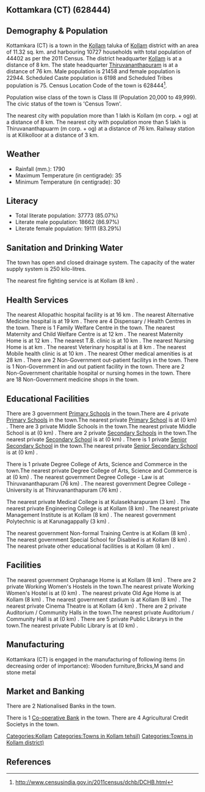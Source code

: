 {{Infobox settlement
| name=Kottamkara (CT)
| native_name=
| native_name_lang=
| other_name=
| nickname=
| settlement_type=Town
| image_skyline=
| image_alt=
| image_caption=
| pushpin_map=India Kerala
| pushpin_label_position=right
| pushpin_map_alt=
| pushpin_map_caption=Location in Kerala, India
| latd=
| latm=
| lats=
| latNS=
| longd=
| longm=
| longs=
| longEW=
| coordinates_display=inline,title
| subdivision_type=Country
| subdivision_name={{flag|India}}
| subdivision_type1=[[States and territories of India|State]]
| subdivision_name1=Kerala 
| subdivision_type2=[[List of districts of India|District]]
| subdivision_name2=Kollam
| subdivision_type3=Tahsil
| subdivision_name3=Kollam
| website=
| established_title=<!-- Established -->
| established_date=
| founder=
| named_for=
| government_type=
| governing_body=
| unit_pref=Metric
| area_footnotes=
| area_rank=
| area_total_km2=11.32
| elevation_footnotes=
| elevation_m=
| population_total=44402
| population_as_of=2011
| population_rank=
| population_density_km2=3922
| population_demonym=
| population_footnotes=
| demographics_type1=Languages=
| demographics1_title1=Official=
| demographics1_info1=[[Malayalam language|Malayalam]]
| timezone1=[[Indian Standard Time|IST]]
| utc_offset1==+5:30
| postal_code_type=[[Postal Index Number|PIN]]
| postal_code=
| area_code_type=Telephone code
| area_code=
| registration_plate=
| blank1_name_sec1=Nearest city
| blank1_info_sec1=[[Kollam (m corp. + og) ]]
| blank2_name_sec1=[[Human sex ratio|Sex ratio]]
| blank2_info_sec1=1069
| blank3_name_sec1=Literacy
| blank3_info_sec1=85.07%
| blank1_name_sec2=[[2011 Census of India|2011 census]] code
| blank1_info_sec2=628444
| footnotes=
}}

== Kottamkara (CT) (628444) ==

== Demography & Population ==

Kottamkara (CT) is a town in the [[Kollam]] taluka of [[Kollam]] district with an area of 11.32 sq. km. and harbouring 10727 households with total population of 44402 as per the 2011 Census. The district headquarter [[Kollam]] is at a distance of 8 km. The state headquarter [[Thiruvananthapuram]] is at a distance of 76 km. Male population is 21458 and female population is 22944. Scheduled Caste population is 6198 and Scheduled Tribes population is 75. Census Location Code of the town is 628444<ref>http://www.censusindia.gov.in/2011census/dchb/DCHB.html</ref>.

Population wise class of the town is Class III (Population 20,000 to 49,999).
The civic status of the town is 'Census Town'.

The nearest city with population more than 1 lakh is Kollam (m corp. + og)  at a distance of 8 km. The nearest city with population more than 5 lakh is Thiruvananthapuarm (m corp. + og) at a distance of 76 km. Railway station is at Kilikolloor at a distance of 3 km.


== Weather ==  
* Rainfall (mm.): 1790 
* Maximum Temperature (in centigrade): 35
* Minimum Temperature (in centigrade): 30


== Literacy ==  
* Total literate population: 37773 (85.07%)
* Literate male population: 18662 (86.97%)
* Literate female population: 19111 (83.29%)


== Sanitation and Drinking Water ==  
The town has open and closed drainage system.
The capacity of the water supply system is 250 kilo-litres.

The nearest fire fighting service is at Kollam (8 km) .


== Health Services ==
The nearest Allopathic hospital facility is at 16 km .
The nearest Alternative Medicine hospital is at 19 km .
There are 4 Dispensary / Health Centres in the town.
There is 1 Family Welfare Centre in the town.
The nearest Maternity and Child Welfare Centre is at 12 km .
The nearest Maternity Home is at 12 km .
The nearest T.B. clinic is at 10 km .
The nearest Nursing Home is at  km .
The nearest Veterinary hospital is at 8 km .
The nearest Mobile health clinic is at 10 km .
The nearest Other medical amenities is at 28 km .
There are 2 Non-Government out-patient facilitys in the town.
There is 1 Non-Government in and out patient facility in the town.
There are 2 Non-Government charitable hospital or nursing homes in the town.
There are 18 Non-Government medicine shops in the town.


== Educational Facilities ==
There are 3 government [[Primary School]]s in the town.There are 4 private [[Primary School]]s in the town.The nearest private [[Primary School]] is at  (0 km) .
There are 3 private Middle Schools in the town.The nearest private Middle School is at  (0 km) .
There are 2 private [[Secondary School]]s in the town.The nearest private [[Secondary School]] is at  (0 km) .
There is 1 private [[Senior Secondary School]] in the town.The nearest private [[Senior Secondary School]] is at  (0 km) .
 
 
 
 
 
There is 1 private Degree College of Arts, Science and Commerce in the town.The nearest private Degree College of Arts, Science and Commerce is at  (0 km) .
The nearest government Degree College - Law is at Thiruvananthapuram (76 km) .
The nearest government Degree College - University is at Thiruvananthapuram (76 km) .
 
The nearest private Medical College is at Kulasekharapuram (3 km) .
The nearest private Engineering College is at Kollam (8 km) .
The nearest private Management Institute is at Kollam (8 km) .
The nearest government Polytechnic is at Karunagappally (3 km) .
 
The nearest government Non-formal Training Centre is at Kollam (8 km) .
The nearest government Special School for Disabled is at Kollam (8 km) .
The nearest private other educational facilities is at Kollam (8 km) .


== Facilities ==
The nearest government Orphanage Home is at Kollam (8 km) .
There are 2 private Working Women's Hostels in the town.The nearest private Working Women's Hostel is at  (0 km) .
The nearest private Old Age Home is at Kollam (8 km) .
The nearest government stadium is at Kollam (8 km) .
The nearest private Cinema Theatre is at Kollam (4 km) .
There are 2 private Auditorium / Community Halls in the town.The nearest private Auditorium / Community Hall is at  (0 km) .
There are 5 private Public Librarys in the town.The nearest private Public Library is at  (0 km) .


== Manufacturing ==
Kottamkara (CT) is engaged in the manufacturing of following items (in decreasing order of importance): Wooden furniture,Bricks,M sand and stone metal


== Market and Banking ==
There are 2 Nationalised Banks in the town.

There is 1 [[Co-operative Bank]] in the town.
There are 4 Agricultural Credit Societys in the town.



[[Categories:Kollam]]
[[Categories:Towns in Kollam tehsil)]]
[[Categories:Towns in Kollam district)]]


== References ==
{{Reflist}}


